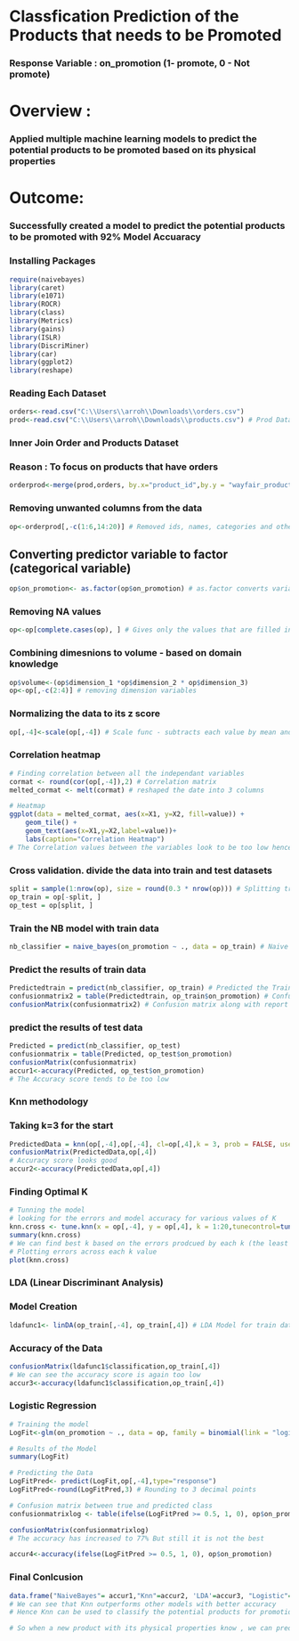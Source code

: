 # Classfication Prediction of the Products that needs to be Promoted
### Response Variable : on_promotion (1- promote, 0 - Not promote)

# Overview : 
### Applied multiple machine learning models to predict the potential products to be promoted based on its physical properties

# Outcome:
### Successfully created a model to predict the potential products to be promoted with 92% Model Accuaracy

### Installing Packages
```{r,include=FALSE}
require(naivebayes)
library(caret)
library(e1071)
library(ROCR)
library(class)
library(Metrics)
library(gains)
library(ISLR)
library(DiscriMiner)
library(car)
library(ggplot2)
library(reshape)

```


### Reading Each Dataset
```{r}
orders<-read.csv("C:\\Users\\arroh\\Downloads\\orders.csv")
prod<-read.csv("C:\\Users\\arroh\\Downloads\\products.csv") # Prod Data
```

### Inner Join Order and Products Dataset
### Reason : To focus on products that have orders
```{r}

orderprod<-merge(prod,orders, by.x="product_id",by.y = "wayfair_product_id") # inner join of product data and orders based on product id

```


### Removing unwanted columns from the data
```{r}
op<-orderprod[,-c(1:6,14:20)] # Removed ids, names, categories and other string columns

```


## Converting predictor variable to factor (categorical variable)
```{r}
op$on_promotion<- as.factor(op$on_promotion) # as.factor converts variable to factor variable

```


### Removing NA values
```{r}
op<-op[complete.cases(op), ] # Gives only the values that are filled in each column

```


### Combining dimesnions to volume - based on domain knowledge
```{r}
op$volume<-(op$dimension_1 *op$dimension_2 * op$dimension_3)
op<-op[,-c(2:4)] # removing dimension variables

```


### Normalizing the data to its z score
```{r}
op[,-4]<-scale(op[,-4]) # Scale func - subtracts each value by mean and divides it by its standard deviation

```


### Correlation heatmap 

```{r}
# Finding correlation between all the independant variables
cormat <- round(cor(op[,-4]),2) # Correlation matrix 
melted_cormat <- melt(cormat) # reshaped the date into 3 columns 

# Heatmap
ggplot(data = melted_cormat, aes(x=X1, y=X2, fill=value)) + 
    geom_tile() +
    geom_text(aes(x=X1,y=X2,label=value))+
    labs(caption="Correlation Heatmap")
# The Correlation values between the variables look to be too low hence dimension reduction is not required 
```


### Cross validation. divide the data into train and test datasets
```{r}
split = sample(1:nrow(op), size = round(0.3 * nrow(op))) # Splitting train 70% and Test 30% Data
op_train = op[-split, ]
op_test = op[split, ]

```


### Train the NB model with train data
```{r}
nb_classifier = naive_bayes(on_promotion ~ ., data = op_train) # Naive bayes model

```


### Predict the results of train data
```{r}
Predictedtrain = predict(nb_classifier, op_train) # Predicted the Train data
confusionmatrix2 = table(Predictedtrain, op_train$on_promotion) # Confusion Matrix
confusionMatrix(confusionmatrix2) # Confusion matrix along with report of accuracy, sensitivity etc

```


### predict the results of test data
```{r}
Predicted = predict(nb_classifier, op_test)
confusionmatrix = table(Predicted, op_test$on_promotion)
confusionMatrix(confusionmatrix)
accur1<-accuracy(Predicted, op_test$on_promotion)
# The Accuracy score tends to be too low
```



### Knn methodology

### Taking k=3 for the start
```{r}
PredictedData = knn(op[,-4],op[,-4], cl=op[,4],k = 3, prob = FALSE, use.all = TRUE) # Prediction is using KNN
confusionMatrix(PredictedData,op[,4])
# Accuracy score looks good
accur2<-accuracy(PredictedData,op[,4])
```


### Finding Optimal K
```{r}
# Tunning the model
# looking for the errors and model accuracy for various values of K
knn.cross <- tune.knn(x = op[,-4], y = op[,4], k = 1:20,tunecontrol=tune.control(sampling = "cross"), cross=10)
summary(knn.cross) 
# We can find best k based on the errors prodcued by each k (the least one with very low dispersion is better)
# Plotting errors across each k value
plot(knn.cross)

```



### LDA (Linear Discriminant Analysis)

### Model Creation
```{r}
ldafunc1<- linDA(op_train[,-4], op_train[,4]) # LDA Model for train data

```

### Accuracy of the Data
```{r}
confusionMatrix(ldafunc1$classification,op_train[,4])
# We can see the accuracy score is again too low 
accur3<-accuracy(ldafunc1$classification,op_train[,4])

```




### Logistic Regression 

```{r}
# Training the model
LogFit<-glm(on_promotion ~ ., data = op, family = binomial(link = "logit"))

# Results of the Model
summary(LogFit) 

```

```{r}
# Predicting the Data
LogFitPred<- predict(LogFit,op[,-4],type="response")
LogFitPred<-round(LogFitPred,3) # Rounding to 3 decimal points

# Confusion matrix between true and predicted class
confusionmatrixlog <- table(ifelse(LogFitPred >= 0.5, 1, 0), op$on_promotion)

confusionMatrix(confusionmatrixlog)
# The accuracy has increased to 77% But still it is not the best

accur4<-accuracy(ifelse(LogFitPred >= 0.5, 1, 0), op$on_promotion)

```


### Final Conlcusion
```{r}
data.frame("NaiveBayes"= accur1,"Knn"=accur2, 'LDA'=accur3, "Logistic"=accur4)
# We can see that Knn outperforms other models with better accuracy
# Hence Knn can be used to classify the potential products for promotion using Products/order information

# So when a new product with its physical properties know , we can predict if they need to promoted or not based on the K nearest classifier model

```




